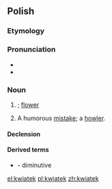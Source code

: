 ==Polish==

===Etymology===
{{suffix|kwiat|ek|lang=pl}}

===Pronunciation===
* {{IPA|[ˈkfʲatɛk]|lang=pl}}
* {{audio|Pl-kwiatek.ogg|audio|lang=pl}}

===Noun===
{{pl-noun|m-in}}

# {{diminutive of|kwiat|lang=pl}}; [[flower]]
# {{context|colloquial|lang=pl}} A humorous [[mistake]]; a [[howler]].

====Declension====
{{pl-decl-noun-masc-inani|kwiat|k|a|kwiatek}}

====Derived terms====
* {{l|pl|kwiatuszek}} - diminutive

[[el:kwiatek]]
[[pl:kwiatek]]
[[zh:kwiatek]]